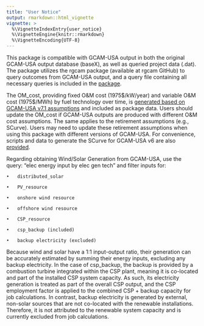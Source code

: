 ```yaml
---
title: "User Notice"
output: rmarkdown::html_vignette
vignette: >
  %\VignetteIndexEntry{user_notice}
  %\VignetteEngine{knitr::rmarkdown}
  %\VignetteEncoding{UTF-8}
---
```


This package is compatible with GCAM-USA output in both the original GCAM-USA output database (baseX), as well as queried project data (.dat). The package utilizes the rgcam package (available at rgcam GitHub) to query outcomes from GCAM-USA output, and a query file containing all necessary queries is included in the [package](https://github.com/JGCRI/GCAMUSAJobs/blob/main/inst/extdata/my_batch.xml). 

The OM_cost, providing fixed O&M cost (1975\$/kW/year) and variable O&M cost (1975\$/MWh) by fuel technology over time, is [generated based on GCAM-USA v7.1 assumptions](https://github.com/JGCRI/GCAMUSAJobs/blob/main/inst/extdata/GCAM/Assumption.R) and included as package data. Users should update the OM_cost if GCAM-USA outputs are produced with different O&M cost assumptions. The same applies to the retirement assumptions (e.g., SCurve). Users may need to update these retirement assumptions when using this package with different versions of GCAM-USA. For convenience, scripts and data to generate the SCurve for GCAM-USA v6 are also [provided](https://github.com/JGCRI/GCAMUSAJobs/tree/main/inst/extdata/GCAM/GCAM6).

Regarding obtaining Wind/Solar Generation from GCAM-USA, use the query: "elec energy input by elec gen tech" and filter inputs for:

    •	distributed_solar
    
    •	PV_resource
    
    •	onshore wind resource
    
    •	offshore wind resource
    
    •	CSP_resource
    
    •	csp_backup (included)
    
    •	backup electricity (excluded)

Because wind and solar have a 1:1 input-output ratio, their generation can be accurately estimated by summing their energy inputs, excluding any backup electricity. In the case of csp_backup, the backup is provided by a combustion turbine integrated within the CSP plant, meaning it is co-located and part of the installed CSP system capacity. As such, its electricity generation is treated as part of the overall CSP output, and the CSP employment factor is applied to the combined CSP + backup capacity for job calculations. In contrast, backup electricity is generated by external, non-solar sources that are not co-located with the renewable installations. Therefore, it is not attributed to the renewable system capacity and is currently excluded from job calculations.

